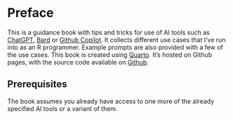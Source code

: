# Preface {.unnumbered}

This is a guidance book with tips and tricks for use of AI tools such as [ChatGPT](https://chat.openai.com/), [Bard](https://bard.google.com/) or [Github Copilot](https://github.com/features/copilot). It collects different use cases that I've run into as an R programmer. Example prompts are also provided with a few of the use cases. This book is created using [Quarto](https://quarto.org/). It's hosted on Github pages, with the source code available on [Github](https:://www.github.com/parmsam/tips-and-tricks-ai-tools).

## Prerequisites

The book assumes you already have access to one more of the already specified AI tools or a variant of them.
